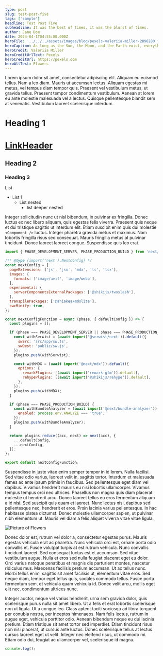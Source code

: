 ```yaml
---
type: post
slug: test-post-five
tags: ['sample']
headline: Test Post Five
subheadline: It was the best of times, it was the blurst of times.
author: Jane Doe
date: 2024-04-1T04:55:00.000Z
heroFile: '../../../assets/images/blog/pexels-valeriia-miller-2896280.jpg'
heroCaption: As long as the Sun, the Moon, and the Earth exist, everything will be all right.
heroCredit: Valeriia Miller
heroCreditUrlText: Pexels
heroCreditUrl: https://pexels.com
heroAltText: Flowers
---
```


Lorem ipsum dolor sit amet, consectetur adipiscing elit. Aliquam eu euismod tellus. Nam a leo diam. Mauris ut accumsan lectus. Aliquam egestas mi metus, vel tempus diam tempor quis. Praesent vel vestibulum metus, ut gravida tellus. Praesent tempor condimentum vestibulum. Aenean at lorem eu ante molestie malesuada vel a lectus. Quisque pellentesque blandit sem at venenatis. Vestibulum laoreet scelerisque interdum.

# Heading 1

# [LinkHeader](https://google.com)

## Heading 2

### Heading 3

List

- List 1
  - List nested
    - list deeper nested

Integer sollicitudin nunc ut nisl bibendum, in pulvinar ex fringilla. Donec luctus ex nec libero aliquam, quis egestas felis viverra. Praesent quis neque et dui tristique sagittis ut interdum elit. Etiam suscipit enim quis dui molestie `<Component />` luctus. Integer pharetra gravida metus et maximus. Nam lobortis fringilla risus sed consequat. Mauris fringilla metus at pulvinar tincidunt. Donec laoreet laoreet congue. Suspendisse quis leo erat.

```js
import { PHASE_DEVELOPMENT_SERVER, PHASE_PRODUCTION_BUILD } from 'next/constants.js';

/** @type {import('next').NextConfig} */
const nextConfig = {
  pageExtensions: ['js', 'jsx', 'mdx', 'ts', 'tsx'],
  images: {
    formats: ['image/avif', 'image/webp'],
  },
  experimental: {
    serverComponentsExternalPackages: ['@shikijs/twoslash'],
  },
  transpilePackages: ['@ahiakea/mdxlite'],
  swcMinify: true,
};

const nextConfigFunction = async (phase, { defaultConfig }) => {
  const plugins = [];

  if (phase === PHASE_DEVELOPMENT_SERVER || phase === PHASE_PRODUCTION_BUILD) {
    const withSerwist = (await import('@serwist/next')).default({
      swSrc: 'src/app/sw.ts',
      swDest: 'public/sw.js',
    });
    plugins.push(withSerwist);

    const withMDX = (await import('@next/mdx')).default({
      options: {
        remarkPlugins: [(await import('remark-gfm')).default],
        rehypePlugins: [(await import('@shikijs/rehype')).default],
      },
    });
    plugins.push(withMDX);
  }

  if (phase === PHASE_PRODUCTION_BUILD) {
    const withBundleAnalyzer = (await import('@next/bundle-analyzer')).default({
      enabled: process.env.ANALYZE === 'true',
    });
    plugins.push(withBundleAnalyzer);
  }

  return plugins.reduce((acc, next) => next(acc), {
    ...defaultConfig,
    ...nextConfig,
  });
};

export default nextConfigFunction;
```

Suspendisse in justo vitae enim semper tempor in id lorem. Nulla facilisi. Sed vitae odio varius, laoreet velit in, sagittis tortor. Interdum et malesuada fames ac ante ipsum primis in faucibus. Sed pellentesque eget diam vel dapibus. Vivamus hendrerit mauris eu nisi lobortis ullamcorper. Vivamus tempus tempus orci nec ultrices. Phasellus non magna quis diam placerat molestie ut hendrerit arcu. Donec laoreet tellus eu eros fermentum aliquam a id nisi. Sed suscipit quis quam et laoreet. Nunc lectus nisi, dapibus sed pellentesque nec, hendrerit et eros. Proin lacinia varius pellentesque. In hac habitasse platea dictumst. Donec molestie ullamcorper sapien, ut pulvinar nibh elementum ut. Mauris vel diam a felis aliquet viverra vitae vitae ligula.

![Picture of Flowers](/assets/images/blog/pexels-brett-sayles-992734.jpg)

Donec dolor est, rutrum vel dolor a, consectetur egestas purus. Mauris egestas vehicula erat ac pharetra. Nunc vehicula orci est, ornare porta odio convallis et. Fusce volutpat turpis at est rutrum vehicula. Nunc convallis tincidunt laoreet. Sed consequat luctus est et accumsan. Sed vitae vestibulum augue. Nulla et eros sed nulla feugiat placerat eget eu dolor. Orci varius natoque penatibus et magnis dis parturient montes, nascetur ridiculus mus. Maecenas facilisis pretium accumsan. Ut ac tellus nunc. Morbi tellus enim, sagittis sit amet facilisis ut, elementum vitae eros. Sed neque diam, tempor eget tellus quis, sodales commodo tellus. Fusce porta fermentum sem, et vehicula quam vehicula id. Donec velit arcu, mollis eget elit nec, condimentum ultrices nunc.

Integer auctor, neque vel varius hendrerit, urna sem gravida dolor, quis scelerisque purus nulla sit amet libero. Ut a felis et erat lobortis scelerisque non ut ligula. Ut a congue leo. Class aptent taciti sociosqu ad litora torquent per conubia nostra, per inceptos himenaeos. Nam felis lectus, rutrum in augue eget, vehicula porttitor odio. Aenean bibendum neque eu dui lacinia pretium. Etiam tristique sit amet tortor sed imperdiet. Etiam tincidunt risus non nisi placerat, ut cursus ante luctus. Donec scelerisque tellus at lectus cursus laoreet eget ut velit. Integer nec eleifend risus, ut commodo mi. Etiam odio dui, feugiat ac ullamcorper vel, scelerisque id magna.

```js
console.log();
```
